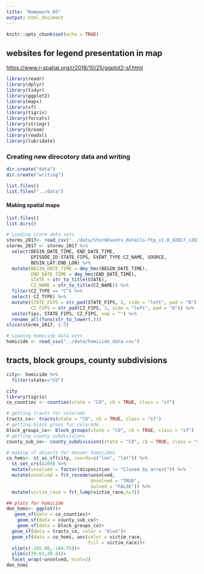 ```yaml
---
title: "Homework_05"
output: html_document
---
```


```r
knitr::opts_chunk$set(echo = TRUE)
```

## websites for legend presentation in map
<https://www.r-spatial.org/r/2018/10/25/ggplot2-sf.html>

```r
library(readr)
library(dplyr)
library(tidyr)
library(ggplot2)
library(maps)
library(sf)
library(tigris)
library(forcats)
library(stringr)
library(broom)
library(readxl)
library(lubridate)
```


### Creating new direcotory data and writing

```r
dir.create("data")
dir.create("writing")

```

```r
list.files()
list.files("../data")
```


#### Making spatial maps
```r
list.files()
list.dirs()
```

```r
# Loading storm data sets
storms_2017<- read_csv("../data/StormEvents_details-ftp_v1.0_d2017_c20190817.csv.gz")
storms_2017 <- storms_2017 %>% 
  select(BEGIN_DATE_TIME, END_DATE_TIME, 
         EPISODE_ID:STATE_FIPS, EVENT_TYPE:CZ_NAME, SOURCE,
         BEGIN_LAT:END_LON) %>% 
  mutate(BEGIN_DATE_TIME = dmy_hms(BEGIN_DATE_TIME),
         END_DATE_TIME = dmy_hms(END_DATE_TIME),
         STATE = str_to_title(STATE),
         CZ_NAME = str_to_title(CZ_NAME)) %>% 
  filter(CZ_TYPE == "C") %>% 
  select(-CZ_TYPE) %>% 
  mutate(STATE_FIPS = str_pad(STATE_FIPS, 2, side = "left", pad = "0"),
         CZ_FIPS = str_pad(CZ_FIPS, 3, side = "left", pad = "0")) %>% 
  unite(fips, STATE_FIPS, CZ_FIPS, sep = "") %>% 
  rename_all(funs(str_to_lower(.)))
slice(storms_2017, 1:3)

# Loading homicide data sets
homicide <- read_csv("../data/homicide_data.csv")

```

## tracts, block groups, county subdivisions
```r
city<- homicide %>%
  filter(state=="CO")

city
library(tigris)
co_counties <- counties(state = "CO", cb = TRUE, class = "sf")

# getting tracts for colorado
tracts_co<- tracts(state = "CO", cb = TRUE, class = "sf")
# getting block grous for colorado
block_groups_co<- block_groups(state = "CO", cb = TRUE, class = "sf")
# getting county subdivisions
county_sub_co<- county_subdivisions(state = "CO", cb = TRUE, class = "sf")

# making sf objects for denver homicides
co_homi<- st_as_sf(city, coords=c("lon", "lat")) %>%
  st_set_crs(4269) %>%
  mutate(unsolved = factor(disposition != "Closed by arrest")) %>%
  mutate(unsolved = fct_recode(unsolved,
                               Unsolved = "TRUE",
                               Solved = "FALSE")) %>%
  mutate(victim_race = fct_lump(victim_race,n=3))

## plots for homicide
den_homi<- ggplot()+
   geom_sf(data = co_counties)+
    geom_sf(data = county_sub_co)+
    geom_sf(data = block_groups_co)+
  geom_sf(data = tracts_co, color = "blue")+
  geom_sf(data = co_homi, aes(color = victim_race,
                              fill = victim_race))+
  xlim(c(-105.06,-104.75))+
  ylim(c(39.63,39.8))+
  facet_wrap(~unsolved, ncol=2)
den_homi

```

